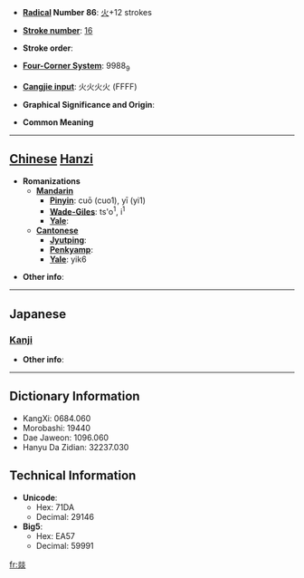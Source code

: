 * '''[[Wiktionary:Chinese radical index| Radical]] Number 86''': [[Wiktionary:Chinese radical index 火|火]]+12 strokes

* '''[[Wiktionary:Chinese total strokes index|Stroke number]]''': [[Wiktionary:Chinese total strokes index 16|16]]

* '''Stroke order''': 

* '''[[Wiktionary:Chinese four corner index|Four-Corner System]]''': 9988<sub>9</sub>

* '''[[Wiktionary:Chinese Cangjie index|Cangjie input]]''': 火火火火 (FFFF)

* '''Graphical Significance and Origin''': 

* '''Common Meaning'''

----

== [[Chinese]] [[Hanzi]] ==

* '''Romanizations'''
** '''[[Mandarin]]'''
*** '''[[Pinyin]]''': cuō (cuo1), yī (yi1)
*** '''[[Wade-Giles]]''': ts'o<sup>1</sup>, i<sup>1</sup>
*** '''[[Yale]]''': 
** '''[[Cantonese]]'''
*** '''[[Jyutping]]''':
*** '''[[Penkyamp]]''': 
*** '''[[Yale]]''': yik6

* '''Other info''': 

----

==Japanese==
===[[Kanji]]===
{{kanji|on readings=[[いつ]] (itsu), [[いち]] (ichi)|kun readings=}}

* '''Other info''':  

----

== Dictionary Information ==

* KangXi: 0684.060
* Morobashi: 19440
* Dae Jaweon: 1096.060
* Hanyu Da Zidian: 32237.030

== Technical Information ==

* '''Unicode''':
** Hex: 71DA
** Decimal: 29146
* '''Big5''':
** Hex: EA57
** Decimal: 59991

[[fr:燚]]